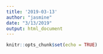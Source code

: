```yaml
---
title: '2019-03-13'
author: "jasmine"
date: "3/13/2019"
output: html_document
---
```


```r
knitr::opts_chunk$set(echo = TRUE)
```



